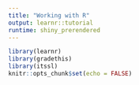 ```yaml
---
title: "Working with R"
output: learnr::tutorial
runtime: shiny_prerendered
---
```


```r
library(learnr)
library(gradethis)
library(itssl)
knitr::opts_chunk$set(echo = FALSE)
```

<!-- ## Variables -->

<!-- Let's see how variables are used. -->

<!-- Write the R code required to add two plus two: -->

<!-- ```{r two-plus-two, exercise=TRUE} -->

<!-- ``` -->
<!-- ```{r two-plus-two-check } -->
<!-- grade_result( -->
<!--   pass_if(~ identical(.result, 4), "Good job!") -->
<!-- ) -->
<!-- ``` -->

<!-- Now create two variables `a` and `b`, each containing the number 2 and add those -->

<!-- ```{r two-plus-two-variables, exercise=TRUE} -->

<!-- ``` -->
<!-- ```{r two-plus-two-variables-solution} -->
<!-- a <- 2 -->
<!-- b <- 2 -->
<!-- a + b -->
<!-- ``` -->
<!-- ```{r two-plus-two-variables-check} -->
<!-- grade_code() -->
<!-- ``` -->

<!-- ## Vectors -->

<!-- Variables can contain more than just simple numbers, try assigning a vector of 16 random uniform numbers from the `runif()` function to a variable called `rand`. -->

<!-- ```{r rand, exercise=TRUE} -->

<!-- ``` -->
<!-- ```{r rand-solution} -->
<!-- rand <- runif(16) -->
<!-- ``` -->
<!-- ```{r rand-check} -->
<!-- grade_code() -->
<!-- ``` -->

<!-- And vectors can be operated on as a single thing, sometimes the operation will return a single number, sometimes a vector. -->

<!-- Here are some R vectors? -->
<!-- ``` -->
<!-- a <- c(1,2,3) -->
<!-- b <- c("a", "b") -->
<!-- d <- c(a,b) -->
<!-- ``` -->

<!-- ```{r vector-ops-1} -->
<!-- question( -->
<!--   "What is the result of `mean(a)`", -->
<!--   answer("6"), answer("2", correct = TRUE), answer("3") -->
<!-- ) -->
<!-- ``` -->
<!-- ```{r vector-ops-2} -->
<!-- question( -->
<!--   "What is the result of `a + 2`?", -->
<!--   answer("3,4,5", correct = TRUE),  -->
<!--   answer("1,2,3,2")  -->

<!-- ) -->
<!-- ``` -->
<!-- ```{r vector-ops-3} -->
<!-- question( -->
<!--   "What is the result of `d * 2`?", -->
<!--   answer("3,4,5"), -->
<!--   answer("2,4,6"), -->
<!--   answer("Error ...", correct = TRUE), -->
<!--   answer("2,4,6,NA,NA") -->
<!-- ) -->

<!-- ``` -->

<!-- ## Dataframes -->

<!-- Dataframes are rectangular spreadsheet style objects that hold data we wish to analyse. There is a small one called `df` loaded into memory for you, the function `str()` tells us about a dataframe. Use `str()` on the dataframe `df` -->

<!-- ```{r, echo=FALSE} -->
<!-- df <- its_small_data_frame_time() -->
<!-- ``` -->
<!-- ```{r, str-dataframe, exercise = TRUE} -->

<!-- ``` -->
<!-- ```{r str-dataframe-solution} -->
<!-- str(df) -->
<!-- ``` -->
<!-- ```{r str-dataframe-check} -->
<!-- grade_code() -->
<!-- ``` -->

<!-- ```{r, dataframe} -->
<!-- question( -->
<!--   "What does the output tell us about the column `names`?", -->
<!--   answer("it has chromosome data in it"), -->
<!--   answer("it is text-based data", correct = TRUE), -->
<!--   answer("it has numeric data in it") -->
<!-- ) -->
<!-- ``` -->

<!-- ## Using R Help -->

<!-- Use the help function to answer these questions -->

<!-- ```{r, help-1} -->
<!-- question( -->
<!--   "Does the `mean()` function compute", -->
<!--   answer("the geometric mean"), -->
<!--   answer("the average"), -->
<!--   answer("the arithmetic mean"), -->
<!--   answer("the harmonic mean"), -->
<!--   answer("the (trimmed) arithmetic mean", correct = TRUE) -->
<!-- ) -->
<!-- ``` -->

<!-- ```{r, help-2} -->
<!-- question( -->
<!--   "What does the `c` of the `c()` function stand for?", -->
<!--   answer("concatanate"), -->
<!--   answer("convolve"), -->
<!--   answer("combine", correct = TRUE), -->
<!--   answer("complete") -->
<!-- ) -->
<!-- ``` -->

<!-- ```{r, help-3} -->
<!-- question( -->
<!--   "Do you fully understand what the `apply` function does?", -->
<!--   answer("Yes!"), -->
<!--   answer("No"), -->
<!--   answer("No, but that's ok, Ive read the help and it's a bit opaque, but I think some googling will help", correct = TRUE) -->
<!--   ) -->

<!-- ``` -->


